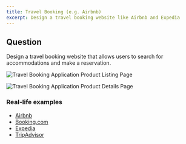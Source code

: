 ```yaml
---
title: Travel Booking (e.g. Airbnb)
excerpt: Design a travel booking website like Airbnb and Expedia
---
```


## Question

Design a travel booking website that allows users to search for accommodations and make a reservation.

![Travel Booking Application Product Listing Page](/img/questions/travel-booking-airbnb/travel-booking-plp.png)

![Travel Booking Application Product Details Page](/img/questions/travel-booking-airbnb/travel-booking-pdp.png)

### Real-life examples

- [Airbnb](https://airbnb.com)
- [Booking.com](https://www.booking.com)
- [Expedia](https://www.expedia.com)
- [TripAdvisor](https://www.tripadvisor.com)
